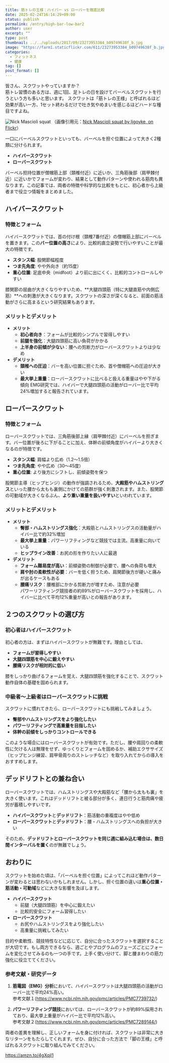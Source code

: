 ```yaml
---
title: 筋トレの王様：ハイバー vs ローバーを徹底比較
date: 2025-02-24T16:14:29+09:00
status: publish
permalink: /entry/high-bar-low-bar2
author: user
excerpt: ""
type: post
thumbnail: ../../uploads/2017/09/23273953384_b09749638f_b.jpg
image: "https://farm1.staticflickr.com/611/23273953384_b09749638f_b.jpg"
categories:
  - フィットネス
  - 健康
tag: []
post_format: []
---
```


皆さん、スクワットやっていますか？  
筋トレ習慣のある方は、週に1回、足トレの日を設けてバーベルスクワットを行うという方も多いと思います。
スクワットは「筋トレの王様」と呼ばれるほど効果が高い一方、1セット終わるだけで吐き気やめまいを感じるほどハードな種目ですよね。

![Nick Mascioli squat](https://farm1.staticflickr.com/611/23273953384_b09749638f_b.jpg)
（画像引用元：[Nick Mascioli squat by ljgoyke, on Flickr](https://www.flickr.com/photos/125473839@N07/23273953384/)）

一口にバーベルスクワットといっても、バーベルを担ぐ位置によって大きく2種類に分けられます。
- **ハイバースクワット**
- **ローバースクワット**

バーベル担持位置が僧帽筋上部（頚椎付近）に近いか、三角筋後部（肩甲棘付近）に近いかでフォームが変わり、結果として動作パターンや使われる筋肉も異なります。この記事では、両者の特徴や科学的な比較をもとに、初心者から上級者まで役立つ情報をまとめました。

## ハイバースクワット

### 特徴とフォーム
ハイバースクワットでは、首の付け根（頚椎7番付近）の僧帽筋上部にバーベルを置きます。この**バー位置の高さ**により、比較的直立姿勢で行いやすいことが最大の特徴です。  
- **スタンス幅**: 股関節幅程度  
- **つま先角度**: やや外向き（約15度）  
- **重心位置**: 足底中央（midfoot）より前に出にくく、比較的コントロールしやすい  

膝関節の屈曲が大きくなりやすいため、**大腿四頭筋（特に大腿直筋や内側広筋）**への刺激が大きくなります。スクワットの深さが深くなると、前面の筋活動がさらに高まるという研究結果もあります。

### メリットとデメリット
- **メリット**  
  - **初心者向き**：フォームが比較的シンプルで習得しやすい  
  - **前腿を強化**：大腿四頭筋に高い負荷がかかる  
  - **上半身の前傾が少ない**：腰への剪断力がローバースクワットよりは少なめ
- **デメリット**  
  - **頚椎への圧迫**：バーを高い位置に担ぐため、首や僧帽筋への圧迫が大きい  
  - **最大挙上重量**：ローバースクワットに比べると扱える重量はやや下がる傾向
EMG研究では、ハイバーで大腿四頭筋の活動がローバー比で平均24%増加すると報告されています。

## ローバースクワット
### 特徴とフォーム
ローバースクワットでは、三角筋後部上縁（肩甲棘付近）にバーベルを担ぎます。バー位置が後ろに下がることに加え、体幹の前傾角度がハイバーより大きくなるのが特徴です。  
- **スタンス幅**: 肩幅より広め（1.2〜1.5倍）  
- **つま先角度**: やや広め（30〜45度）  
- **重心位置**: より後方にシフトし、前傾姿勢を保つ  

股関節主導（ヒップヒンジ）の動作が強調されるため、**大殿筋やハムストリングス**といった腰から太もも裏側にかけての筋群が強く刺激されます。また、股関節の可動域が大きくなるぶん、**より重い重量を扱いやすい**といわれています。

### メリットとデメリット
- **メリット**  
  - **臀部・ハムストリングス強化**：大殿筋とハムストリングスの活動量がハイバー比で約32%増加  
  - **最大挙上重量**：パワーリフティングなど競技では主流。高重量に向いている  
  - **ヒップライン改善**：お尻の形を作りたい人に最適
- **デメリット**  
  - **フォーム難易度が高い**：前傾姿勢の制御が必要で、腰への負荷も増大  
  - **肩や肘の柔軟性が必要**：バーを低く担うため、肩関節後方が硬いと痛みが出るケースもある  
  - **腰痛リスク**：腰椎部にかかる剪断力が増すため、注意が必要  
パワーリフティング競技者の約89%がローバースクワットを採用し、ハイバーに比べて平均12%重量が高いとの報告があります。

## ２つのスクワットの選び方
### 初心者はハイバースクワット
初心者の方は、まずはハイバースクワットが無難です。理由としては、

- **フォームが習得しやすい**  
- **大腿四頭筋を中心に鍛えやすい**  
- **腰痛リスクが相対的に低い**  

膝をしっかり曲げるフォームを覚え、大腿四頭筋を強化することで、スクワット動作自体の基礎を固められます。

### 中級者〜上級者はローバースクワットに挑戦
スクワットに慣れてきたら、ローバースクワットにも挑戦してみましょう。

- **臀部やハムストリングスをより強化したい**  
- **パワーリフティングで高重量を目指したい**  
- **体幹の前傾をしっかりコントロールできる**  

このような場合にはローバースクワットが有効です。ただし、腰や肩回りの柔軟性に欠ける人は無理をせず、ゆっくりとフォームを固めるか、補助エクササイズ（ヒップヒンジ練習、肩甲骨周りのストレッチなど）を取り入れてからの導入をおすすめします。

## デッドリフトとの兼ね合い
ローバースクワットでは、ハムストリングスや大殿筋など「腰から太もも裏」を大きく使います。これはデッドリフトと被る部分が多く、連日行うと筋肉痛や疲労が蓄積しやすいです。

- **ハイバースクワット**と**デッドリフト**：筋活動の重複度はやや低め  
- **ローバースクワット**と**デッドリフト**：腰・ハムストリングスへの負担が大きい  

そのため、**デッドリフトとローバースクワットを同じ週に組み込む場合は、数日間インターバルを置く**のが無難でしょう。

## おわりに
スクワットを始めた頃は、「バーベルを担ぐ位置」によってこれほど動作パターンが変わるとは思わないかもしれません。しかし、担ぐ位置の違いは**重心位置・筋活動・可動域**などに大きな影響を及ぼします。
- **ハイバースクワット**  
  - 前腿（大腿四頭筋）を中心に鍛えたい  
  - 比較的安全にフォーム習得したい  
- **ローバースクワット**  
  - お尻やハムストリングスをより強化したい  
  - 高重量に挑戦してみたい  

目的や柔軟性、競技特性などに応じて、自分に合ったスクワットを選択することが大切です。もし両方できるなら、週ごとやプログラムのフェーズごとにフォームを変化させてみるのも一つの手です。上手く使い分けて、脚と腰まわりの筋力強化に役立ててください。

### 参考文献・研究データ
1. **筋電図（EMG）分析**において、ハイバースクワットは大腿四頭筋の活動がローバー比で平均24%高い。  
    参考文献１(https://www.ncbi.nlm.nih.gov/pmc/articles/PMC7739732/)

2. **パワーリフティング競技**においては、ローバースクワットが約89%採用されており、最大挙上重量がハイバー比で平均12%高い。  
    参考文献２(https://www.ncbi.nlm.nih.gov/pmc/articles/PMC7289144/)

両者の差異を理解し、正しいフォームを身に付ければ、スクワットは非常に大きなリターンをもたらしてくれます。ぜひ、自分に合った方法で「脚の王様」と呼ばれるスクワットに取り組んでみてください。

https://amzn.to/4gXqjl1



<AdUnitText />
